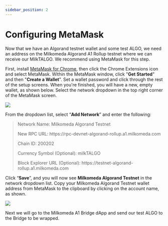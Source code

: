 ```yaml
---
sidebar_position: 2
---
```



# Configuring MetaMask

Now that we have an Algorand testnet wallet and some test ALGO, we need an address on the Milkomeda Algorand A1 Rollup testnet where we can receive our MilkTALGO. We recommend using MetaMask for this step.

First, install [MetaMask for Chrome](https://chrome.google.com/webstore/detail/metamask/nkbihfbeogaeaoehlefnkodbefgpgknn), then click the Chrome Extensions icon <img src={puzzleIcon} alt="" className="img-icon" /> and select MetaMask. Within the MetaMask window, click "**Get Started**" and then "**Create a Wallet**". Set a wallet password and click through the rest of the setup screens. When you're finished, you will have a new, empty wallet, as shown below. Select the network dropdown in the top right corner of the MetaMask screen.

![](/img/algorand-eth.png)

From the dropdown list, select “**Add Network**” and enter the following:

> Network Name: Milkomeda Algorand Testnet
>
> <p> New RPC URL: https://rpc-devnet-algorand-rollup.a1.milkomeda.com </p>
>
> Chain ID: 200202
>
> Currency Symbol (Optional): milkTALGO
>
> <p> Block Explorer URL (Optional): https://testnet-algorand-rollup.a1.milkomeda.com </p>

Click “**Save**”, and you will now see **Milkomeda Algorand Testnet** in the network dropdown list. Copy your Milkomeda Algorand Testnet wallet address from MetaMask to the clipboard by clicking on the account name, as shown.

![](/img/algorand-milk.png)

Next we will go to the Milkomeda A1 Bridge dApp and send our test ALGO to the Bridge to be wrapped.

